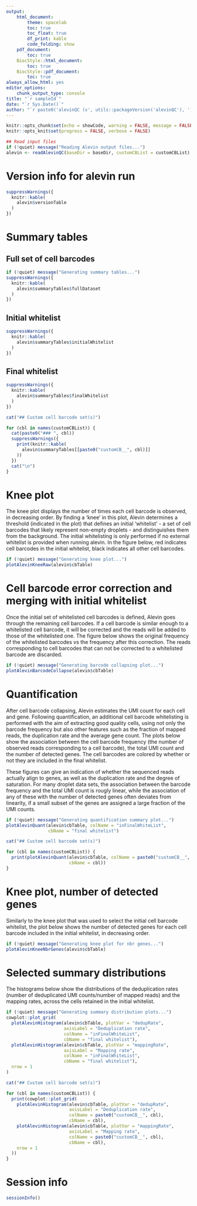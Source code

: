 ```yaml
---
output: 
    html_document:
        theme: spacelab
        toc: true
        toc_float: true
        df_print: kable
        code_folding: show
    pdf_document:
        toc: true
    BiocStyle::html_document:
        toc: true
    BiocStyle::pdf_document:
        toc: true
always_allow_html: yes
editor_options: 
    chunk_output_type: console
title: "`r sampleId`"
date: "`r Sys.Date()`"
author: "`r paste0('alevinQC (v', utils::packageVersion('alevinQC'), ')')`"
---
```


<style>
   tbody tr:nth-child(odd){
    background-color: #D6E0F5;
  }
</style>

```r
knitr::opts_chunk$set(echo = showCode, warning = FALSE, message = FALSE)
knitr::opts_knit$set(progress = FALSE, verbose = FALSE)
```

```r
## Read input files
if (!quiet) message("Reading Alevin output files...")
alevin <- readAlevinQC(baseDir = baseDir, customCBList = customCBList)
```

# Version info for alevin run

```r
suppressWarnings({
  knitr::kable(
    alevin$versionTable
  )
})
```

# Summary tables

## Full set of cell barcodes

```r
if (!quiet) message("Generating summary tables...")
suppressWarnings({
  knitr::kable(
    alevin$summaryTables$fullDataset
  )
})
```

## Initial whitelist

```r
suppressWarnings({
  knitr::kable(
    alevin$summaryTables$initialWhitelist
  )
})
```

## Final whitelist

```r
suppressWarnings({
  knitr::kable(
    alevin$summaryTables$finalWhitelist
  )
})
```

```r
cat("## Custom cell barcode set(s)")
```

```r
for (cbl in names(customCBList)) {
  cat(paste0("### ", cbl))
  suppressWarnings({
    print(knitr::kable(
      alevin$summaryTables[[paste0("customCB__", cbl)]]
    ))
  })
  cat("\n")
}
```

# Knee plot

The knee plot displays the number of times each cell barcode is observed, in
decreasing order. By finding a 'knee' in this plot, Alevin determines a
threshold (indicated in the plot) that defines an initial 'whitelist' - a set
of cell barcodes that likely represent non-empty droplets - and distinguishes
them from the background. The initial whitelisting is only performed if no 
external whitelist is provided when running alevin. In the figure below, red 
indicates cell barcodes in the initial whitelist, black indicates all other 
cell barcodes. 

```r
if (!quiet) message("Generating knee plot...")
plotAlevinKneeRaw(alevin$cbTable)
```

# Cell barcode error correction and merging with initial whitelist

Once the initial set of whitelisted cell barcodes is defined, Alevin goes
through the remaining cell barcodes. If a cell barcode is similar enough to a
whitelisted cell barcode, it will be corrected and the reads will be added to
those of the whitelisted one. The figure below shows the original frequency of
the whitelisted barcodes vs the frequency after this correction. The reads
corresponding to cell barcodes that can not be corrected to a whitelisted
barcode are discarded. 

```r
if (!quiet) message("Generating barcode collapsing plot...")
plotAlevinBarcodeCollapse(alevin$cbTable)
```

# Quantification

After cell barcode collapsing, Alevin estimates the UMI count for each cell and
gene. Following quantification, an additional cell barcode whitelisting is
performed with the aim of extracting good quality cells, using not only the
barcode frequency but also other features such as the fraction of mapped reads,
the duplication rate and the average gene count. The plots below show the
association between the cell barcode frequency (the number of observed reads
corresponding to a cell barcode), the total UMI count and the number
of detected genes. The cell barcodes are colored by whether or not they 
are included in the final whitelist.

These figures can give an indication of whether the sequenced reads actually
align to genes, as well as the duplication rate and the degree of saturation.
For many droplet data sets, the association between the barcode frequency and
the total UMI count is rougly linear, while the association of any of these with
the number of detected genes often deviates from linearity, if a small subset of
the genes are assigned a large fraction of the UMI counts.

```r
if (!quiet) message("Generating quantification summary plot...")
plotAlevinQuant(alevin$cbTable, colName = "inFinalWhiteList",
                cbName = "final whitelist")
```

```r
cat("## Custom cell barcode set(s)")
```

```r
for (cbl in names(customCBList)) {
  print(plotAlevinQuant(alevin$cbTable, colName = paste0("customCB__", cbl),
                        cbName = cbl))
}
```

# Knee plot, number of detected genes

Similarly to the knee plot that was used to select the initial cell barcode
whitelist, the plot below shows the number of detected genes for each cell
barcode included in the initial whitelist, in decreasing order.

```r
if (!quiet) message("Generating knee plot for nbr genes...")
plotAlevinKneeNbrGenes(alevin$cbTable)
```

# Selected summary distributions

The histograms below show the distributions of the deduplication rates 
(number of deduplicated UMI counts/number of mapped reads) and the 
mapping rates, across the cells retained in the initial whitelist.

```r
if (!quiet) message("Generating summary distribution plots...")
cowplot::plot_grid(
  plotAlevinHistogram(alevin$cbTable, plotVar = "dedupRate",
                      axisLabel = "Deduplication rate",
                      colName = "inFinalWhiteList",
                      cbName = "final whitelist"),
  plotAlevinHistogram(alevin$cbTable, plotVar = "mappingRate",
                      axisLabel = "Mapping rate",
                      colName = "inFinalWhiteList",
                      cbName = "final whitelist"),
  nrow = 1
)
```

```r
cat("## Custom cell barcode set(s)")
```

```r
for (cbl in names(customCBList)) {
  print(cowplot::plot_grid(
    plotAlevinHistogram(alevin$cbTable, plotVar = "dedupRate",
                        axisLabel = "Deduplication rate",
                        colName = paste0("customCB__", cbl),
                        cbName = cbl),
    plotAlevinHistogram(alevin$cbTable, plotVar = "mappingRate",
                        axisLabel = "Mapping rate",
                        colName = paste0("customCB__", cbl),
                        cbName = cbl),
    nrow = 1
  ))
}
```


# Session info

```r
sessionInfo()
```

